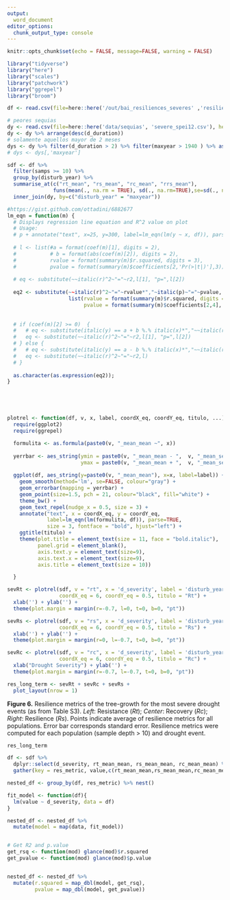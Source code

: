 ```yaml
---
output:
  word_document
editor_options: 
  chunk_output_type: console
---
```


```r
knitr::opts_chunk$set(echo = FALSE, message=FALSE, warning = FALSE)
```

```r
library("tidyverse")
library("here")
library("scales")
library("patchwork")
library("ggrepel")
library("broom")
```



```r
df <- read.csv(file=here::here('/out/bai_resiliences_severes' ,'resiliences_bai_droughts.csv'), header=TRUE)

# peores sequias 
dy <- read.csv(file=here::here('data/sequias', 'severe_spei12.csv'), header=TRUE)
dy <- dy %>% arrange(desc(d_duration))
# solamente aquellos mayor de 2 meses 
dys <- dy %>% filter(d_duration > 2) %>% filter(maxyear > 1940 ) %>% as.data.frame() 
# dys <- dys[,'maxyear'] 

sdf <- df %>% 
  filter(samps >= 10) %>% 
  group_by(disturb_year) %>% 
  summarise_at(c("rt_mean", "rs_mean", "rc_mean", "rrs_mean"), 
               funs(mean(., na.rm = TRUE), sd(., na.rm=TRUE),se=sd(., na.rm=TRUE)/sqrt(n()))) %>% 
  inner_join(dy, by=c("disturb_year" = "maxyear")) 

```


```r
#https://gist.github.com/ottadini/6882677 
lm_eqn = function(m) {
  # Displays regression line equation and R^2 value on plot
  # Usage:
  # p + annotate("text", x=25, y=300, label=lm_eqn(lm(y ~ x, df)), parse=TRUE)
  
  # l <- list(#a = format(coef(m)[1], digits = 2),
  #           # b = format(abs(coef(m)[2]), digits = 2),
  #           rvalue = format(summary(m)$r.squared, digits = 3),
  #           pvalue = format(summary(m)$coefficients[2,'Pr(>|t|)'],3));
  
  # eq <- substitute(~~italic(r)^2~"="~r2,l[1], "p=",l[2])
  
  eq2 <- substitute(~~italic(r)^2~"="~rvalue*","~italic(p)~"="~pvalue,  
                    list(rvalue = format(summary(m)$r.squared, digits = 3), 
                         pvalue = format(summary(m)$coefficients[2,4], digits = 3)))
  
  
  # if (coef(m)[2] >= 0)  {
  #   # eq <- substitute(italic(y) == a + b %.% italic(x)*","~~italic(r)^2~"="~r2,l)
  #   eq <- substitute(~~italic(r)^2~"="~r2,l[1], "p=",l[2])
  # } else {
  #   # eq <- substitute(italic(y) == a - b %.% italic(x)*","~~italic(r)^2~"="~r2,l) 
  #   eq <- substitute(~~italic(r)^2~"="~r2,l)
  # }
  
  as.character(as.expression(eq2));                 
}





plotrel <- function(df, v, x, label, coordX_eq, coordY_eq, titulo, ...){
  require(ggplot2)
  require(ggrepel)

  formulita <- as.formula(paste0(v, "_mean_mean ~", x)) 
  
  yerrbar <- aes_string(ymin = paste0(v, "_mean_mean - ",  v, "_mean_se"), 
                        ymax = paste0(v, "_mean_mean + ",  v, "_mean_se")) 
  
  ggplot(df, aes_string(y=paste0(v, "_mean_mean"), x=x, label=label)) + 
    geom_smooth(method='lm', se=FALSE, colour="gray") +
    geom_errorbar(mapping = yerrbar) + 
    geom_point(size=1.5, pch = 21, colour="black", fill="white") + 
    theme_bw() + 
    geom_text_repel(nudge_x = 0.5, size = 3) + 
    annotate("text", x = coordX_eq, y = coordY_eq, 
             label=lm_eqn(lm(formulita, df)), parse=TRUE, 
             size = 3, fontface = "bold", hjust="left") +
    ggtitle(titulo) + 
    theme(plot.title = element_text(size = 11, face = "bold.italic"),
          panel.grid = element_blank(), 
          axis.text.y = element_text(size=9),
          axis.text.x = element_text(size=9),
          axis.title = element_text(size = 10))

  }

```


```r
sevRt <- plotrel(sdf, v = "rt", x = 'd_severity', label = 'disturb_year',
                 coordX_eq = 6, coordY_eq = 0.5, titulo = "Rt") +
  xlab('') + ylab('') +
  theme(plot.margin = margin(r=-0.7, l=0, t=0, b=0, "pt"))

```


```r
sevRs <- plotrel(sdf, v = "rs", x = 'd_severity', label = 'disturb_year',
                 coordX_eq = 6, coordY_eq = 0.5, titulo = "Rs") + 
  xlab('') + ylab('') +
  theme(plot.margin = margin(r=0, l=-0.7, t=0, b=0, "pt"))
```

```r
sevRc <- plotrel(sdf, v = "rc", x = 'd_severity', label = 'disturb_year',
                 coordX_eq = 6, coordY_eq = 0.5, titulo = "Rc") +
  xlab("Drought Severity") + ylab('') +
  theme(plot.margin = margin(r=-0.7, l=-0.7, t=0, b=0, "pt"))
```


```r
res_long_term <- sevRt + sevRc + sevRs + 
  plot_layout(nrow = 1) 
```

**Figure 6.** Resilience metrics of the tree-growth for the most severe drought events (as from Table S3). *Left*: Resistance (*Rt*); *Center*: Recovery (*Rc*); *Right*: Resilience (*Rs*). Points indicate average of resilience metrics for all populations. Error bar corresponds standard error. Resilience metrics were computed for each population (sample depth > 10) and drought event.


```r
res_long_term
```


```r
df <- sdf %>% 
  dplyr::select(d_severity, rt_mean_mean, rs_mean_mean, rc_mean_mean) %>% 
  gather(key = res_metric, value,c(rt_mean_mean,rs_mean_mean,rc_mean_mean))

nested_df <- group_by(df, res_metric) %>% nest()

fit_model <- function(df){
  lm(value ~ d_severity, data = df)
}

nested_df <- nested_df %>% 
  mutate(model = map(data, fit_model))


# Get R2 and p.value 
get_rsq <- function(mod) glance(mod)$r.squared
get_pvalue <- function(mod) glance(mod)$p.value


nested_df <- nested_df %>% 
  mutate(r.squared = map_dbl(model, get_rsq),
         pvalue = map_dbl(model, get_pvalue))

```





